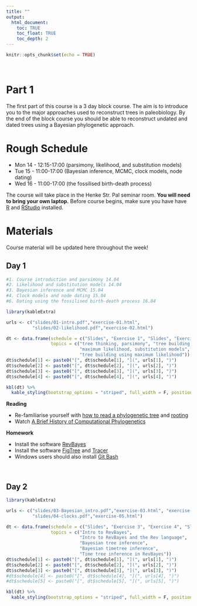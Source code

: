 ```yaml
---
title: ""
output:
  html_document:
    toc: TRUE
    toc_float: TRUE
    toc_depth: 2
---
```


```r
knitr::opts_chunk$set(echo = TRUE)
```

\

# Part 1

The first part of this course is a 3 day block course.
The aim is to introduce you to the major approaches used to reconstruct trees in paleobiology. By the end of the block course you should be able to reconstruct undated and dated trees using a Bayesian phylogenetic approach.

# Rough Schedule

* Mon 14 - 12:15-17:00 (parsimony, likelihood, and substitution models)
* Tue 15 - 11:00-17:00 (Bayesian inference, MCMC, clock models, node dating)
* Wed 16 - 11:00-17:00 (the fossilised birth-death process)

The course will take place in the Henke Str. Pal seminar room. **You will need to bring your own laptop.**
Before course begins, make sure you have have [R](https://www.r-project.org) and [RStudio](https://posit.co/download/rstudio-desktop/) installed.

# Materials

Course material will be updated here throughout the week!

## Day 1

```r
#1. Course introduction and parsimony 14.04
#2. Likelihood and substitution models 14.04
#3. Bayesian inference and MCMC 15.04
#4. Clock models and node dating 15.04
#6. Dating using the fossilised birth-death process 16.04

library(kableExtra)

urls <- c("slides/01-intro.pdf","exercise-01.html",
          "slides/02-likelihood.pdf","exercise-02.html")

dt <- data.frame(schedule = c("Slides", "Exercise 1", "Slides", "Exercise 2"),
                 topics = c("tree thinking, parsimony", "tree building using parsimony",
                            "maximum likelihood, substitution models", 
                            "tree building using maximum likelihood"))
dt$schedule[1] <- paste0("[", dt$schedule[1], "](", urls[1], ")")
dt$schedule[2] <- paste0("[", dt$schedule[2], "](", urls[2], ")")
dt$schedule[3] <- paste0("[", dt$schedule[3], "](", urls[3], ")")
dt$schedule[4] <- paste0("[", dt$schedule[4], "](", urls[4], ")")

kbl(dt) %>%
  kable_styling(bootstrap_options = "striped", full_width = F, position = "left")

```

**Reading**

* Re-familiarise yourself with [how to read a phylogenetic tree](https://artic.network/how-to-read-a-tree.html) and [rooting](https://slides.filogeneti.ca/include/rooting.html)
* Watch [A Brief History of Computational Phylogenetics](https://www.youtube.com/watch?v=PcD15i7yzJ8)

**Homework**

* Install the software [RevBayes](https://revbayes.github.io/download)
* Install the software [FigTree](http://tree.bio.ed.ac.uk/software/figtree/) and [Tracer](https://github.com/beast-dev/tracer/releases/tag/v1.7.2)
* Windows users should also install [Git Bash](https://gitforwindows.org)

\

## Day 2

```r

library(kableExtra)

urls <- c("slides/03-Bayesian_intro.pdf","exercise-03.html", "exercise-05.html",
          "slides/04-clocks.pdf","exercise-05.html")

dt <- data.frame(schedule = c("Slides", "Exercise 3", "Exercise 4", "Slides", "Exercise 5"),
                 topics = c("Intro to RevBayes", 
                            "Intro to RevBayes and the Rev language", 
                            "Bayesian tree inference", 
                            "Bayesian timetree inference", 
                            "Time tree inference in RevBayes"))
dt$schedule[1] <- paste0("[", dt$schedule[1], "](", urls[1], ")")
dt$schedule[2] <- paste0("[", dt$schedule[2], "](", urls[2], ")")
dt$schedule[3] <- paste0("[", dt$schedule[3], "](", urls[3], ")")
#dt$schedule[4] <- paste0("[", dt$schedule[4], "](", urls[4], ")")
#dt$schedule[5] <- paste0("[", dt$schedule[5], "](", urls[5], ")")

kbl(dt) %>%
  kable_styling(bootstrap_options = "striped", full_width = F, position = "left")

```

\
\

